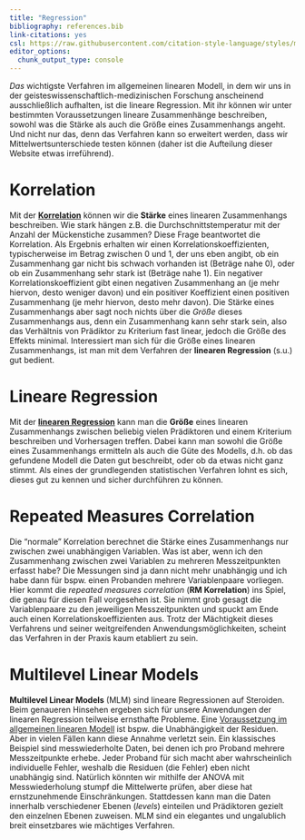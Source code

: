 ```yaml
---
title: "Regression"
bibliography: references.bib
link-citations: yes
csl: https://raw.githubusercontent.com/citation-style-language/styles/master/apa.csl
editor_options: 
  chunk_output_type: console
---
```


*Das* wichtigste Verfahren im allgemeinen linearen Modell, in dem wir uns in der geisteswissenschaftlich-medizinischen Forschung anscheinend ausschließlich aufhalten, ist die lineare Regression. Mit ihr können wir unter bestimmten Voraussetzungen lineare Zusammenhänge beschreiben, sowohl was die Stärke als auch die Größe eines Zusammenhangs angeht. Und nicht nur das, denn das Verfahren kann so erweitert werden, dass wir Mittelwertsunterschiede testen können (daher ist die Aufteilung dieser Website etwas irreführend).

# Korrelation
Mit der [**Korrelation**](korrelation.html) können wir die **Stärke** eines linearen Zusammenhangs beschreiben. Wie stark hängen z.B. die Durchschnittstemperatur mit der Anzahl der Mückenstiche zusammen? Diese Frage beantwortet die Korrelation. Als Ergebnis erhalten wir einen Korrelationskoeffizienten, typischerweise im Betrag zwischen 0 und 1, der uns eben angibt, ob ein Zusammenhang gar nicht bis schwach vorhanden ist (Beträge nahe 0), oder ob ein Zusammenhang sehr stark ist (Beträge nahe 1). Ein negativer Korrelationskoeffizient gibt einen negativen Zusammenhang an (je mehr hiervon, desto weniger davon) und ein positiver Koeffizient einen positiven Zusammenhang (je mehr hiervon, desto mehr davon).  Die Stärke eines Zusammenhangs aber sagt noch nichts über die *Größe* dieses Zusammenhangs aus, denn ein Zusammenhang kann sehr stark sein, also das Verhältnis von Prädiktor zu Kriterium fast linear, jedoch die Größe des Effekts minimal. Interessiert man sich für die Größe eines linearen Zusammenhangs, ist man mit dem Verfahren der **linearen Regression** (s.u.) gut bedient.

# Lineare Regression
Mit der [**linearen Regression**](lineare-regression.html) kann man die **Größe** eines linearen Zusammenhangs zwischen beliebig vielen Prädiktoren und einem Kriterium beschreiben und Vorhersagen treffen. Dabei kann man sowohl die Größe eines Zusammenhangs ermitteln als auch die Güte des Modells, d.h. ob das gefundene Modell die Daten gut beschreibt, oder ob da etwas nicht ganz stimmt. Als eines der grundlegenden statistischen Verfahren lohnt es sich, dieses gut zu kennen und sicher durchführen zu können.

# Repeated Measures Correlation
Die "normale" Korrelation berechnet die Stärke eines Zusammenhangs nur zwischen zwei unabhängigen Variablen. Was ist aber, wenn ich den Zusammenhang zwischen zwei Variablen zu mehreren Messzeitpunkten erfasst habe? Die Messungen sind ja dann nicht mehr unabhängig und ich habe dann für bspw. einen Probanden mehrere Variablenpaare vorliegen. Hier kommt die *repeated measures correlation* (**RM Korrelation**) ins Spiel, die genau für diesen Fall vorgesehen ist. Sie nimmt grob gesagt die Variablenpaare zu den jeweiligen Messzeitpunkten und spuckt am Ende auch einen Korrelationskoeffizienten aus. Trotz der Mächtigkeit dieses Verfahrens und seiner weitgreifenden Anwendungsmöglichkeiten, scheint das Verfahren in der Praxis kaum etabliert zu sein.

# Multilevel Linear Models
**Multilevel Linear Models** (MLM) sind lineare Regressionen auf Steroiden. Beim genaueren Hinsehen ergeben sich für unsere Anwendungen der linearen Regression teilweise ernsthafte Probleme. Eine [Voraussetzung im allgemeinen linearen Modell](voraussetzungen.html) ist bspw. die Unabhängigkeit der Residuen. Aber in vielen Fällen kann diese Annahme verletzt sein. Ein klassisches Beispiel sind messwiederholte Daten, bei denen ich pro Proband mehrere Messzeitpunkte erhebe. Jeder Proband für sich macht aber wahrscheinlich individuelle Fehler, weshalb die Residuen (die Fehler) eben nicht unabhängig sind. Natürlich könnten wir mithilfe der ANOVA mit Messwiederholung stumpf die Mittelwerte prüfen, aber diese hat ernstzunehmende Einschränkungen. Stattdessen kann man die Daten innerhalb verschiedener Ebenen (*levels*) einteilen und Prädiktoren gezielt den einzelnen Ebenen zuweisen. MLM sind ein elegantes und ungalublich breit einsetzbares wie mächtiges Verfahren.